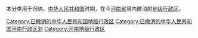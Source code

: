 本分类用于归纳，[[中华人民共和国|中华人民共和国]]时期，在今[[河南省|河南省]]境内撤消的[[地级行政区|地级行政区]]。

[[Category:已撤销的中华人民共和国地级行政区|Category:已撤销的中华人民共和国地级行政区]]
[[Category:已撤消的中华人民共和国河南行政区划|Category:已撤消的中华人民共和国河南行政区划]]
[[Category:河南地级行政区|Category:河南地级行政区]]